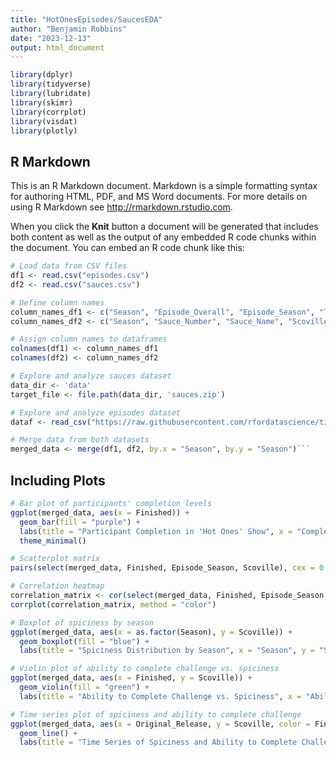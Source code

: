 ```yaml
---
title: "HotOnesEpisodes/SaucesEDA"
author: "Benjamin Robbins"
date: "2023-12-13"
output: html_document
---
```


```r
library(dplyr)
library(tidyverse)
library(lubridate)
library(skimr)
library(corrplot)
library(visdat)
library(plotly)
```

## R Markdown

This is an R Markdown document. Markdown is a simple formatting syntax for authoring HTML, PDF, and MS Word documents. For more details on using R Markdown see <http://rmarkdown.rstudio.com>.

When you click the **Knit** button a document will be generated that includes both content as well as the output of any embedded R code chunks within the document. You can embed an R code chunk like this:

```r
# Load data from CSV files
df1 <- read.csv("episodes.csv")
df2 <- read.csv("sauces.csv")
```

```r
# Define column names
column_names_df1 <- c("Season", "Episode_Overall", "Episode_Season", "Title", "Original_Release", "Guest", "Guest_Appearance_Number", "Finished")
column_names_df2 <- c("Season", "Sauce_Number", "Sauce_Name", "Scoville")
```

```r
# Assign column names to dataframes
colnames(df1) <- column_names_df1
colnames(df2) <- column_names_df2
```

```r
# Explore and analyze sauces dataset
data_dir <- 'data'
target_file <- file.path(data_dir, 'sauces.zip')
```

```r
# Explore and analyze episodes dataset
dataf <- read_csv("https://raw.githubusercontent.com/rfordatascience/tidytuesday/master/data/2023/2023-08-08/episodes.csv")
```

```r
# Merge data from both datasets
merged_data <- merge(df1, df2, by.x = "Season", by.y = "Season")```
```

## Including Plots

```r
# Bar plot of participants' completion levels
ggplot(merged_data, aes(x = Finished)) +
  geom_bar(fill = "purple") +
  labs(title = "Participant Completion in 'Hot Ones' Show", x = "Completion Status", y = "Frequency") +
  theme_minimal()
```

```r
# Scatterplot matrix
pairs(select(merged_data, Finished, Episode_Season, Scoville), cex = 0.7)
```

```r
# Correlation heatmap
correlation_matrix <- cor(select(merged_data, Finished, Episode_Season, Scoville))
corrplot(correlation_matrix, method = "color")
```

```r
# Boxplot of spiciness by season
ggplot(merged_data, aes(x = as.factor(Season), y = Scoville)) +
  geom_boxplot(fill = "blue") +
  labs(title = "Spiciness Distribution by Season", x = "Season", y = "Scoville")
```

```r
# Violin plot of ability to complete challenge vs. spiciness
ggplot(merged_data, aes(x = Finished, y = Scoville)) +
  geom_violin(fill = "green") +
  labs(title = "Ability to Complete Challenge vs. Spiciness", x = "Ability to Complete Challenge", y = "Scoville")
```

```r
# Time series plot of spiciness and ability to complete challenge
ggplot(merged_data, aes(x = Original_Release, y = Scoville, color = Finished)) +
  geom_line() +
  labs(title = "Time Series of Spiciness and Ability to Complete Challenge", x = "Original Release", y = "Spiciness Level", color = "Ability to Complete Challenge")
```